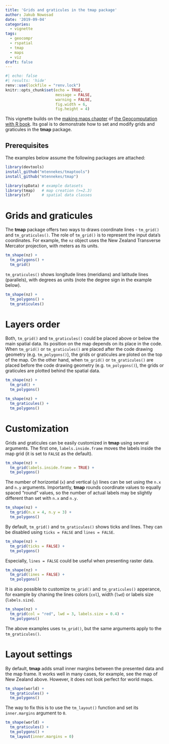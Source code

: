 ```yaml
---
title: 'Grids and graticules in the tmap package'
author: Jakub Nowosad
date: '2019-09-04'
categories:
  - vignette
tags:
  - geocompr
  - rspatial
  - tmap
  - maps
  - viz
draft: false
---
```


```r
#| echo: false
#| results: 'hide'
renv::use(lockfile = "renv.lock")
knitr::opts_chunk$set(echo = TRUE, 
                      message = FALSE, 
                      warning = FALSE,
                      fig.width = 6, 
                      fig.height = 4)
```

This vignette builds on the [making maps chapter](https://geocompr.robinlovelace.net/adv-map.html) of [the Geocomputation with R book](https://geocompr.github.io/).
Its goal is to demonstrate how to set and modify grids and graticules in the **tmap** package.

## Prerequisites {-}

The examples below assume the following packages are attached:

```r
library(devtools)
install_github("mtennekes/tmaptools")
install_github("mtennekes/tmap")
```

```r
library(spData) # example datasets
library(tmap)   # map creation (>=2.3)
library(sf)     # spatial data classes
```

# Grids and graticules

The **tmap** package offers two ways to draws coordinate lines - `tm_grid()` and `tm_graticules()`.
The role of `tm_grid()` is to represent the input data's coordinates.
For example, the `nz` object uses the New Zealand Transverse Mercator projection, with meters as its units.

```r
tm_shape(nz) + 
  tm_polygons() +
  tm_grid()
```

`tm_graticules()` shows longitude lines (meridians) and latitude lines (parallels), with degrees as units (note the degree sign in the example below).

```r
tm_shape(nz) + 
  tm_polygons() +
  tm_graticules()
```

# Layers order

Both, `tm_grid()` and `tm_graticules()` could be placed above or below the main spatial data.
Its position on the map depends on its place in the code.
When `tm_grid()` or `tm_graticules()` are placed after the code drawing geometry (e.g. `tm_polygons()`), the grids or graticules are ploted on the top of the map.
On the other hand, when `tm_grid()` or `tm_graticules()` are placed before the code drawing geometry (e.g. `tm_polygons()`), the grids or graticules are plotted behind the spatial data.

```r
tm_shape(nz) +
  tm_grid() + 
  tm_polygons()
```

```r
tm_shape(nz) +
  tm_graticules() + 
  tm_polygons()
```

# Customization

Grids and graticules can be easily customized in **tmap** using several arguments.
The first one, `labels.inside.frame` moves the labels inside the map grid (it is set to `FALSE` as the default).

```r
tm_shape(nz) +
  tm_grid(labels.inside.frame = TRUE) + 
  tm_polygons()
```

The number of horizontal (`x`) and vertical (`y`) lines can be set using the `n.x` and `n.y` arguments.
Importantly, **tmap** rounds coordinate values to equally spaced "round" values, so the number of actual labels may be slightly different than set with `n.x` and `n.y`.

```r
tm_shape(nz) +
  tm_grid(n.x = 4, n.y = 3) + 
  tm_polygons()
```

By default, `tm_grid()` and `tm_graticules()` shows ticks and lines. 
They can be disabled using `ticks = FALSE` and `lines = FALSE`.

```r
tm_shape(nz) +
  tm_grid(ticks = FALSE) +
  tm_polygons()
```

Especially, `lines = FALSE` could be useful when presenting raster data.

```r
tm_shape(nz) +
  tm_grid(lines = FALSE) +
  tm_polygons()
```

It is also possible to customize `tm_grid()` and `tm_graticules()` apperance, for example by chaning the lines colors (`col`), width (`lwd`) or labels size (`labels.size`).

```r
tm_shape(nz) +
  tm_grid(col = "red", lwd = 3, labels.size = 0.4) +
  tm_polygons()
```

The above examples uses `tm_grid()`, but the same arguments apply to the `tm_graticules()`.

# Layout settings

By default, **tmap** adds small inner margins between the presented data and the map frame. 
It works well in many cases, for example, see the map of New Zealand above.
However, it does not look perfect for world maps.

```r
tm_shape(world) + 
  tm_graticules() + 
  tm_polygons()
```

The way to fix this is to use the `tm_layout()` function and set its `inner.margins` argument to `0`.

```r
tm_shape(world) + 
  tm_graticules() + 
  tm_polygons() +
  tm_layout(inner.margins = 0)
```

